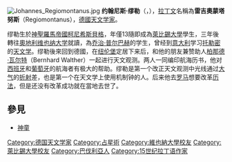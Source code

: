 [[File:Johannes_Regiomontanus.jpg|right]]
'''约翰尼斯·缪勒'''（{{lang|de|Johannes Müller}}，{{bd|1436年|6月6日|1476年|7月6日}}），[[拉丁文|拉丁文]]名稱為'''雷吉奧蒙塔努斯'''（Regiomontanus），[[德國|德國]][[天文学家|天文学家]]。

缪勒生於[[神聖羅馬帝國|神聖羅馬帝國]][[柯尼希斯貝格|柯尼希斯貝格]]，年僅13隨即成為[[萊比錫大學|萊比錫大學]]學生，三年後轉往[[奧地利|奧地利]][[维也纳大学|维也纳大学]]就讀，為[[乔治·普尔巴赫|乔治·普尔巴赫]]的学生，曾经到[[意大利|意大利]]学习[[托勒密|托勒密]]的[[天文学|天文学]]。缪勒後來回到德國，在[[纽伦堡|纽伦堡]]定居下来后，和他的朋友兼赞助人[[柏那德·瓦尔特|柏那德·瓦尔特]]（Bernhard Walther）一起进行天文观测。两人一同编印航海历书，他对[[西班牙|西班牙]]和[[葡萄牙|葡萄牙]]的航海者有极大的帮助。缪勒是第一个改正天文观测中光线通过[[大气|大气]]的[[折射|折射]]差，也是第一个在天文学上使用机制钟的人。后来他去[[罗马|罗马]]想要改革[[历法|历法]]，但是还没有改革成功就在當地去世了。

== 參見 ==
*[[神童|神童]]

{{Authority control}}
{{DEFAULTSORT:Müller, Johann Regiomontanus}}
[[Category:德国天文学家|Category:德国天文学家]]
[[Category:占星術|Category:占星術]]
[[Category:維也納大學校友|Category:維也納大學校友]]
[[Category:萊比錫大學校友|Category:萊比錫大學校友]]
[[Category:巴伐利亞人|Category:巴伐利亞人]]
[[Category:15世纪拉丁语作家|Category:15世纪拉丁语作家]]